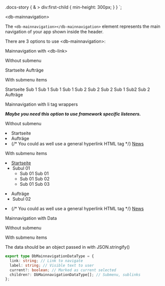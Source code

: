 

  .docs-story {
    & > div:first-child {
      min-height: 300px;
    }
  }
`;

<Meta title="Components/Main Navigation/Intro" />

<StyledCanvas>

<db-headline variant="1">&lt;db-mainnavigation&gt;</db-headline>

The `<db-mainnavigation></db-mainnavigation>` element represents the main navigation of your app shown inside the header.

There are 3 options to use &lt;db-mainnavigation&gt;:

<db-headline>Mainnavigation with &lt;db-link&gt;</db-headline>

<db-headline variant="4">Without submenu</db-headline>

<Canvas>
  <db-mainnavigation>
    <db-link href="#" rel="index" current="page">
      Startseite
    </db-link>
    <db-link href="#" rel="offers">
      Aufträge
    </db-link>
  </db-mainnavigation>
</Canvas>

<db-headline variant="4">With submenu items</db-headline>

<Canvas>
  <db-mainnavigation>
    <db-link href="#" current="page">
      Startseite
      <db-link href="#">
        Sub 1
        <db-link href="#">Sub 1 Sub 1</db-link>
        <db-link href="#">Sub 1 Sub 2</db-link>
      </db-link>
      <db-link href="#">
        Sub 2
        <db-link href="#">Sub 2 Sub 1</db-link>
        <db-link href="#">Sub2 Sub 2</db-link>
      </db-link>
    </db-link>
    <db-link href="#" rel="offers">
      Aufträge
    </db-link>
  </db-mainnavigation>
</Canvas>

<db-headline>Mainnavigation with li tag wrappers</db-headline>

<i>
  <strong>
    Maybe you need this option to use framework specific listeners.
  </strong>
</i>

<db-headline variant="4">Without submenu</db-headline>

<Canvas>
  <db-mainnavigation>
    <li>
      <db-link href="#" current="page">
        Startseite
      </db-link>
    </li>
    <li>
      <db-link href="#">
        Aufträge
      </db-link>
    </li>
    <li>
      {/* You could as well use a general hyperlink HTML tag */}
      <a href="#">News</a>
    </li>
  </db-mainnavigation>
</Canvas>

<db-headline variant="4">With submenu items</db-headline>

<Canvas>
  <db-mainnavigation>
    <li>
      <a href="#" aria-current="page">
        Startseite
      </a>
      <ul>
        <li>
          <db-link href="#">
            Subul 01
          </db-link>
          <ul>
            <li>
              <db-link href="#">
                Sub 01 Sub 01
              </db-link>
            </li>
            <li>
              <db-link href="#">
                Sub 01 Sub 02
              </db-link>
            </li>
            <li>
              <db-link href="#">
                Sub 01 Sub 03
              </db-link>
            </li>
          </ul>
        </li>
      </ul>
    </li>
    <li>
      <db-link href="#">
        Aufträge
      </db-link>
      <ul>
        <li>
          <db-link href="#">
            Subul 02
          </db-link>
        </li>
      </ul>
    </li>
    <li>
      {/* You could as well use a general hyperlink HTML tag */}
      <a href="#">News</a>
    </li>
  </db-mainnavigation>
</Canvas>

<db-headline>Mainnavigation with Data</db-headline>

<db-headline variant="4">Without submenu</db-headline>

<Canvas>
  <db-mainnavigation data={mockData()} />
</Canvas>

<db-headline variant="4">With submenu items</db-headline>

<Canvas>
  <db-mainnavigation data={mockDataSub()} />
</Canvas>

The data should be an object passed in with JSON.stringify()

```typescript
export type DbMainnavigationDataType = {
  link: string; // Link to navigate
  label: string; // Visible text to user
  current?: boolean; // Marked as current selected
  children?: DbMainnavigationDataType[]; // Submenu, sublinks
};

```

</StyledCanvas>

<Readme />
